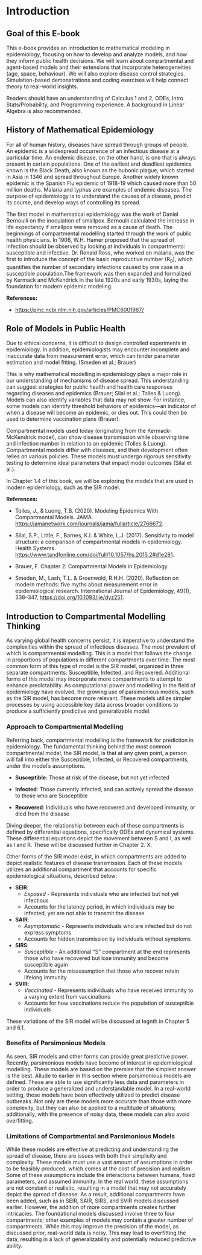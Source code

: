 # Introduction 

## Goal of this E-book {#sec:goal}

This e-book provides an introduction to mathematical modeling in epidemiology, focusing on how to develop and analyze models, and how they inform public health decisions. We will learn about compartmental and agent-based models and their extensions that incorporate heterogeneities (age, space, behaviour). We will also explore disease control strategies. Simulation-based demonstrations and coding exercises will help connect theory to real-world insights.

Readers should have an understanding of Calculus 1 and 2, ODEs, Intro Stats/Probability, and Programming experience. A background in Linear Algebra is also recommended.



## History of Mathematical Epidemiology

For all of human history, diseases have spread through groups of people. An epidemic is a widespread occurrence of an infectious disease at a particular time. An endemic disease, on the other hand, is one that is always present in certain populations. One of the earliest and deadliest epidemics known is the Black Death, also known as the bubonic plague, which started in Asia in 1346 and spread throughout Europe. Another widely known epidemic is the Spanish Flu epidemic of 1918-19 which caused more than 50 million deaths. Malaria and typhus are examples of endemic diseases. The purpose of epidemiology is to understand the causes of a disease, predict its course, and develop ways of controlling its spread. 

The first model in mathematical epidemiology was the work of Daniel Bernoulli on the inoculation of smallpox. Bernoulli calculated the increase in life expectancy if smallpox were removed as a cause of death. The beginnings of compartmental modelling started through the work of public health physicians. In 1906, W.H. Hamer proposed that the spread of infection should be observed by looking at individuals in compartments: susceptible and infective. Dr. Ronald Ross, who worked on malaria, was the first to introduce the concept of the basic reproductive number (R~0~), which quantifies the number of secondary infections caused by one case in a susceptible population.The framework was then expanded and formalized by Kermack and McKendrick in the late 1920s and early 1930s, laying the foundation for modern epidemic modeling.


**References:**

- <https://pmc.ncbi.nlm.nih.gov/articles/PMC6001967/>


## Role of Models in Public Health

Due to ethical concerns, it is difficult to design controlled experiments in epidemiology. In addition, epidemiologists may encounter incomplete and inaccurate data from measurement error, which can hinder parameter estimation and model fitting. (Smeden et al.; Brauer)

This is why mathematical modelling in epidemiology plays a major role in our understanding of mechanisms of disease spread. This understanding can suggest strategies for public health and health care responses regarding diseases and epidemics (Brauer; Silal et al.; Tolles & Luong). Models can also identify variables that data may not show. For instance, some models can identify threshold behaviors of epidemics—an indicator of when a disease will become an epidemic, or dies out. This could then be used to determine vaccination plans (Brauer).

Compartmental models used today (originating from the Kermack-McKendrick model), can show disease transmission while observing time and infection number in relation to an epidemic (Tolles & Luong). Compartmental models differ with diseases, and their development often relies on various policies. These models must undergo rigorous sensitivity testing to determine ideal parameters that impact model outcomes (Silal et al.).

In Chapter 1.4 of this book, we will be exploring the models that are used in modern epidemiology, such as the SIR model. 


**References:**

- Tolles, J., & Luong, T.B. (2020). Modeling Epidemics With Compartmental Models. JAMA. <https://jamanetwork.com/journals/jama/fullarticle/2766672>.

- Silal, S.P., Little, F., Barnes, K.I. & White, L.J. (2017). Sensitivity to model structure: a comparison of compartmental models in epidemiology. Health Systems. <https://www.tandfonline.com/doi/full/10.1057/hs.2015.2#d1e281>.

- Brauer, F. Chapter 2: Compartmental Models in Epidemiology. 

- Smeden, M., Lash, T.L. & Groenwold, R.H.H. (2020). Reflection on modern methods: five myths about measurement error in epidemiological research. International Journal of Epidemiology, 49(1), 338–347, <https://doi.org/10.1093/ije/dyz251>. 


## Introduction to Compartmental Modelling Thinking

As varying global health concerns persist, it is imperative to understand the complexities within the spread of infectious diseases. The most prevalent of which is compartmental modelling. This is a model that follows the change in proportions of populations in different compartments over time. The most common form of this type of model is the SIR model, organized in three separate compartments: Susceptible, Infected, and Recovered. Additional forms of this model may incorporate more compartments to attempt to enhance predictability. As computational power and modelling in the field of epidemiology have evolved, the growing use of parsimonious models, such as the SIR model, has become more relevant. These models utilize simpler processes by using accessible key data across broader conditions to produce a sufficiently predictive and generalizable model.

### **Approach to Compartmental Modelling**

Referring back, compartmental modelling is the framework for prediction in epidemiology. The fundamental thinking behind the most common compartmental model, the SIR model, is that at any given point, a person will fall into either the Susceptible, Infected, or Recovered compartments, under the model's assumptions.

- **Susceptible**: Those at risk of the disease, but not yet infected

- **Infected**: Those currently infected, and can actively spread the disease to those who are Susceptible

- **Recovered**: Individuals who have recovered and developed immunity, or died from the disease

Diving deeper, the relationship between each of these compartments is defined by differential equations, specifically ODEs and dynamical systems. These differential equations depict the movement between S and I, as well as I and R. These will be discussed further in Chapter 2. X. 

Other forms of the SIR model exist, in which compartments are added to depict realistic features of disease transmission. Each of these models utilizes an additional compartment that accounts for specific epidemiological situations, described below:

- **SEIR**:
  - _Exposed_ - Represents individuals who are infected but not yet infectious
  - Accounts for the latency period, in which individuals may be infected, yet are not able to transmit the disease

- **SAIR**:
  - _Asymptomatic_ - Represents individuals who are infected but do not express symptoms
  - Accounts for hidden transmission by individuals without symptoms
  
- **SIRS**:
  - _Susceptible_ - An additional "S" compartment at the end represents those who have recovered but lose immunity and become susceptible again
  - Accounts for the misassumption that those who recover retain lifelong immunity

- **SVIR**:
  - _Vaccinated_ - Represents individuals who have received immunity to a varying extent from vaccinations
  - Accounts for how vaccinations reduce the population of susceptible individuals

These variations of the SIR model will be discussed at legnth in Chapter 5 and 6.1.
  
### **Benefits of Parsimonious Models**

As seen, SIR models and other forms can provide great predictive power. Recently, parsimonious models have become of interest in epidemiological modelling. These models are based on the premise that the simplest answer is the best. Allude to earlier in this section where parsimonious models are defined. These are able to use significantly less data and parameters in order to produce a generalized and understandable model. In a real-world setting, these models have been effectively utilized to predict disease outbreaks. Not only are these models more accurate than those with more complexity, but they can also be applied to a multitude of situations; additionally, with the presence of noisy data, these models can also avoid overfitting.

### **Limitations of Compartmental and Parsimonious Models**

While these models are effective at predicting and understanding the spread of disease, there are issues with both their simplicity and complexity. These models must use a vast amount of assumptions in order to be feasibly produced, which comes at the cost of precision and realism. Some of these assumptions include the interactions between humans, fixed parameters, and assumed immunity. In the real world, these assumptions are not constant or realistic, resulting in a model that may not accurately depict the spread of disease. As a result, additional compartments have been added, such as in SEIR, SAIR, SIRS, and SVIR models discussed earlier. However, the addition of more compartments creates further intricacies. The foundational models discussed involve three to four compartments; other examples of models may contain a greater number of compartments. While this may improve the precision of the model, as discussed prior, real-world data is noisy. This may lead to overfitting the data, resulting in a lack of generalizability and potentially reduced predictive ability.